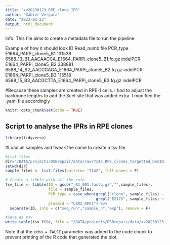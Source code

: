 ```yaml
---
title: "xv20230123_RPE_clone_IPR"
author: "Xabier Vergara"
date: "2023-01-23"
output: html_document
---
```


Info: This file aims to create a metadata file to run the pipeline

Example of how it should look
ID	Read_numb	file	PCR_type
E1664_PARPi_clone5_B1	131538	6588_13_B1_AACAACCA_E1664_PARPi_clone5_B1.fq.gz	indelPCR
E1664_PARPi_clone5_B2	338881	6588_14_B2_AACCGAGA_E1664_PARPi_clone5_B2.fq.gz	indelPCR
E1664_PARPi_clone5_B3	115518	6588_15_B3_AACGCTTA_E1664_PARPi_clone5_B3.fq.gz	indelPCR

#Because these samples are created in RPE-1 cells. I had to adjust the backbone lengths to add the SceI site that was added extra. I modified the .yaml file accordingly

```r
knitr::opts_chunk$set(echo = TRUE)
```

## Script to analyse the IPRs in RPE clones

```r
library(tidyverse)
```

#Load all samples and tweak the name to create a tsv file
```r
#List files
dir="/DATA/projects/DSBrepair/data/raw/7142_RPE_clones_targetted_DamID/"
setwd(dir) 
sample_files <- list.files(pattern= "7142", full.names = F)

# Create a tibble with all the info
tsv_file <- tibble(ID = gsub("_R1_001.fastq.gz","",sample_files),
                   file = sample_files,
                   PCR_type = case_when(grepl("clone", sample_files) ~ "indelPCR",
                                        grepl("E2125", sample_files) ~ "bcPCR"),
                   plasmid = "LBR2_RPE1") %>%
  separate(ID, into = c("seq_run","sample_n","exp"), remove = F)

#Save as tsv
write.table(tsv_file, file = "/DATA/projects/DSBrepair/data/xv20230123_RPE_clones_targetted_pA_DamID/xv20230123_7142_sample_list.tsv", quote = F, sep="\t", row.names = F)

```

Note that the `echo = FALSE` parameter was added to the code chunk to prevent printing of the R code that generated the plot.
